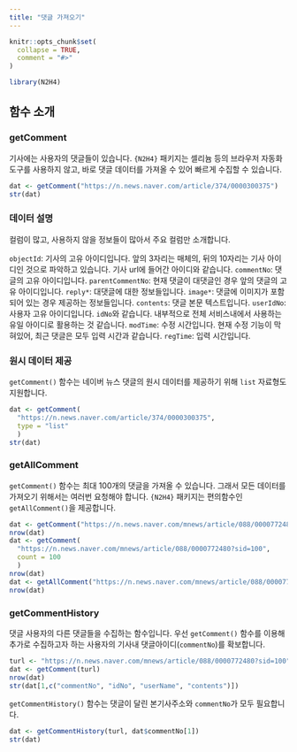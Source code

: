 ```yaml
---
title: "댓글 가져오기"
---
```


```r
knitr::opts_chunk$set(
  collapse = TRUE,
  comment = "#>"
)
```

```r
library(N2H4)
```

## 함수 소개

### getComment

기사에는 사용자의 댓글들이 있습니다.
`{N2H4}` 패키지는 셀리늄 등의 브라우저 자동화 도구를 사용하지 않고,
바로 댓글 데이터를 가져올 수 있어 빠르게 수집할 수 있습니다.

```r
dat <- getComment("https://n.news.naver.com/article/374/0000300375")
str(dat)
```
### 데이터 설명

컬럼이 많고, 사용하지 않을 정보들이 많아서 주요 컬럼만 소개합니다.

`objectId`: 기사의 고유 아이디입니다. 앞의 3자리는 매체의, 뒤의 10자리는 기사 아이디인 것으로 파악하고 있습니다.
기사 url에 들어간 아이디와 같습니다.
`commentNo`: 댓글의 고유 아이디입니다.
`parentCommentNo`: 현재 댓글이 대댓글인 경우 앞의 댓글의 고유 아이디입니다.
`reply*`: 대댓글에 대한 정보들입니다.
`image*`: 댓글에 이미지가 포함되어 있는 경우 제공하는 정보들입니다.
`contents`: 댓글 본문 텍스트입니다.
`userIdNo`: 사용자 고유 아이디입니다. `idNo`와 같습니다. 내부적으로 전체 서비스내에서 사용하는 유일 아이디로 활용하는 것 같습니다.
`modTime`: 수정 시간입니다. 현재 수정 기능이 막혀있어, 최근 댓글은 모두 입력 시간과 같습니다.
`regTime`: 입력 시간입니다.

### 원시 데이터 제공

`getComment()` 함수는 네이버 뉴스 댓글의 원시 데이터를 제공하기 위해 `list` 자료형도 지원합니다.

```r
dat <- getComment(
  "https://n.news.naver.com/article/374/0000300375", 
  type = "list"
  )
str(dat)
```

### getAllComment

`getComment()` 함수는 최대 100개의 댓글을 가져올 수 있습니다.
그래서 모든 데이터를 가져오기 위해서는 여러번 요청해야 합니다.
`{N2H4}` 패키지는 편의함수인 `getAllComment()`을 제공합니다.

```r
dat <- getComment("https://n.news.naver.com/mnews/article/088/0000772480?sid=100")
nrow(dat)
dat <- getComment(
  "https://n.news.naver.com/mnews/article/088/0000772480?sid=100",
  count = 100
  )
nrow(dat)
dat <- getAllComment("https://n.news.naver.com/mnews/article/088/0000772480?sid=100")
nrow(dat)
```

### getCommentHistory

댓글 사용자의 다른 댓글들을 수집하는 함수입니다.
우선 `getComment()` 함수를 이용해 추가로 수집하고자 하는 사용자의 기사내 댓글아이디(`commentNo`)를 확보합니다.

```r
turl <- "https://n.news.naver.com/mnews/article/088/0000772480?sid=100"
dat <- getComment(turl)
nrow(dat)
str(dat[1,c("commentNo", "idNo", "userName", "contents")])
```
`getCommentHistory()` 함수는 댓글이 달린 본기사주소와 `commentNo`가 모두 필요합니다.

```r
dat <- getCommentHistory(turl, dat$commentNo[1])
str(dat)
```

